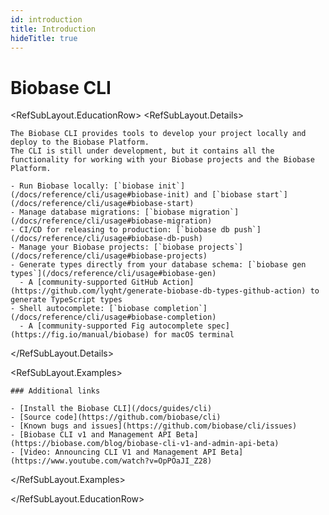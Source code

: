 ```yaml
---
id: introduction
title: Introduction
hideTitle: true
---
```


<div className="flex items-start gap-6 not-prose" id="introduction">
  <div className="flex flex-col gap-2">
    <h1 className="text-3xl text-foreground m-0">Biobase CLI</h1>
  </div>
</div>

<RefSubLayout.EducationRow>
  <RefSubLayout.Details>

    The Biobase CLI provides tools to develop your project locally and deploy to the Biobase Platform.
    The CLI is still under development, but it contains all the functionality for working with your Biobase projects and the Biobase Platform.

    - Run Biobase locally: [`biobase init`](/docs/reference/cli/usage#biobase-init) and [`biobase start`](/docs/reference/cli/usage#biobase-start)
    - Manage database migrations: [`biobase migration`](/docs/reference/cli/usage#biobase-migration)
    - CI/CD for releasing to production: [`biobase db push`](/docs/reference/cli/usage#biobase-db-push)
    - Manage your Biobase projects: [`biobase projects`](/docs/reference/cli/usage#biobase-projects)
    - Generate types directly from your database schema: [`biobase gen types`](/docs/reference/cli/usage#biobase-gen)
      - A [community-supported GitHub Action](https://github.com/lyqht/generate-biobase-db-types-github-action) to generate TypeScript types
    - Shell autocomplete: [`biobase completion`](/docs/reference/cli/usage#biobase-completion)
      - A [community-supported Fig autocomplete spec](https://fig.io/manual/biobase) for macOS terminal

  </RefSubLayout.Details>

  <RefSubLayout.Examples>

    ### Additional links

    - [Install the Biobase CLI](/docs/guides/cli)
    - [Source code](https://github.com/biobase/cli)
    - [Known bugs and issues](https://github.com/biobase/cli/issues)
    - [Biobase CLI v1 and Management API Beta](https://biobase.com/blog/biobase-cli-v1-and-admin-api-beta)
    - [Video: Announcing CLI V1 and Management API Beta](https://www.youtube.com/watch?v=OpPOaJI_Z28)

  </RefSubLayout.Examples>

</RefSubLayout.EducationRow>
